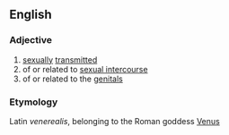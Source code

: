 ==English==
===Adjective===
#[[sexually]] [[transmitted]]
#of or related to [[sexual intercourse]]
#of or related to the [[genitals]]

===Etymology===
Latin ''venerealis'', belonging to the Roman goddess [[Venus]]